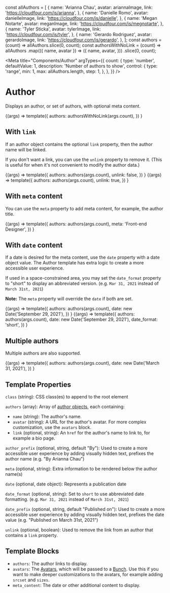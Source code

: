const allAuthors = [
  {
    name: 'Arianna Chau',
    avatar: ariannaImage,
    link: 'https://cloudfour.com/is/arianna',
  },
  {
    name: 'Danielle Romo',
    avatar: danielleImage,
    link: 'https://cloudfour.com/is/danielle',
  },
  {
    name: 'Megan Notarte',
    avatar: meganImage,
    link: 'https://cloudfour.com/is/megnotarte',
  },
  {
    name: 'Tyler Sticka',
    avatar: tylerImage,
    link: 'https://cloudfour.com/is/tyler',
  },
  {
    name: 'Gerardo Rodriguez',
    avatar: gerardoImage,
    link: 'https://cloudfour.com/is/gerardo',
  },
];
const authors = (count) => allAuthors.slice(0, count);
const authorsWithNoLink = (count) =>
  allAuthors
    .map(({ name, avatar }) => ({
      name,
      avatar,
    }))
    .slice(0, count);

<Meta
  title="Components/Author"
  argTypes={{
    count: {
      type: 'number',
      defaultValue: 1,
      description: 'Number of authors to show',
      control: {
        type: 'range',
        min: 1,
        max: allAuthors.length,
        step: 1,
      },
    },
  }}
/>

# Author

Displays an author, or set of authors, with optional meta content.

<Canvas>
  <Story name="Basic usage" args={{ count: 1 }}>
    {(args) =>
      template({
        authors: authorsWithNoLink(args.count),
      })
    }
  </Story>
</Canvas>

## With `link`

If an author object contains the optional `link` property, then the author name will be linked.

If you don't want a link, you can use the `unlink` property to remove it. (This is useful for when it's not convenient to modify the author data.)

<Canvas>
  <Story name="With link" args={{ count: 1 }}>
    {(args) =>
      template({
        authors: authors(args.count),
        unlink: false,
      })
    }
  </Story>
  <Story name="Remove link" args={{ count: 1 }}>
    {(args) =>
      template({
        authors: authors(args.count),
        unlink: true,
      })
    }
  </Story>
</Canvas>

## With `meta` content

You can use the `meta` property to add meta content, for example, the author title.

<Canvas>
  <Story name="With meta content" args={{ count: 1 }}>
    {(args) =>
      template({
        authors: authors(args.count),
        meta: 'Front-end Designer',
      })
    }
  </Story>
</Canvas>

## With `date` content

If a date is desired for the meta content, use the `date` property with a
date object value. The Author template has extra logic to create a more
accessible user experience.

If used in a space-constrained area, you may set the `date_format` property
to "short" to display an abbreviated version. (e.g. `Mar 31, 2021` instead of `March 31st, 2021`)

**Note:** The `meta` property will override the `date` if both are set.

<Canvas>
  <Story name="With date content" args={{ count: 1 }}>
    {(args) =>
      template({
        authors: authors(args.count),
        date: new Date('September 29, 2021'),
      })
    }
  </Story>
  <Story name="Short date format" args={{ count: 1 }}>
    {(args) =>
      template({
        authors: authors(args.count),
        date: new Date('September 29, 2021'),
        date_format: 'short',
      })
    }
  </Story>
</Canvas>

## Multiple authors

Multiple authors are also supported.

<Canvas>
  <Story name="Multiple authors" args={{ count: 3 }}>
    {(args) =>
      template({
        authors: authors(args.count),
        date: new Date('March 31, 2021'),
      })
    }
  </Story>
</Canvas>

## Template Properties

`class` (string): CSS class(es) to append to the root element

`authors` (array): Array of [author objects](https://timber.github.io/docs/reference/timber-user/#properties), each containing:

- `name` (string): The author's name.
- `avatar` (string): A URL for the author's avatar. For more complex customization, use the `avatars` block.
- `link` (optional, string): An `href` for the author's name to link to, for example a bio page.

`author_prefix` (optional, string, default "By"): Used to create a more
accessible user experience by adding visually hidden text, prefixes the author name (e.g. "By Arianna Chau")

`meta` (optional, string): Extra information to be rendered below the author name(s)

`date` (optional, date object): Represents a publication date

`date_format` (optional, string): Set to `short` to use abbreviated date formatting. (e.g. `Mar 31, 2021` instead of `March 31st, 2021`)

`date_prefix` (optional, string, default "Published on"): Used to create a more
accessible user experience by adding visually hidden text, prefixes the date value (e.g. "Published on March 31st, 2021")

`unlink` (optional, boolean): Used to remove the link from an author that contains a `link` property.

## Template Blocks

- `authors`: The author links to display.
- `avatars`: The [Avatars](/?path=/docs/components-avatar--empty), which will be passed to a [Bunch](/?path=/docs/objects-bunch--of-avatars). Use this if you want to make deeper customizations to the avatars, for example adding `srcset` and `sizes`.
- `meta_content`: The date or other additional content to display.

